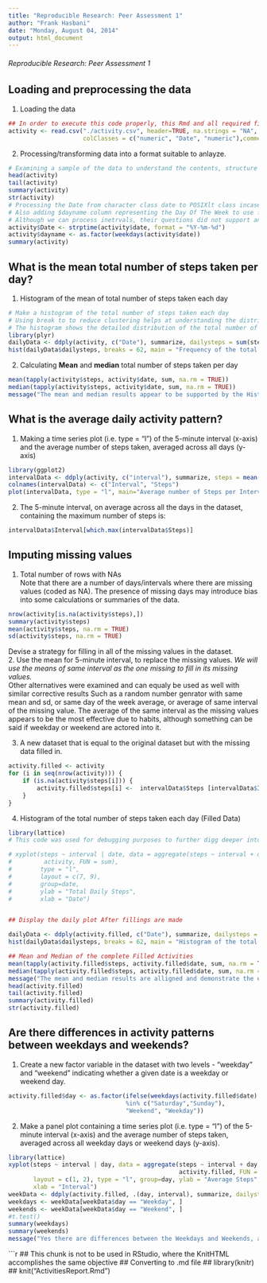 ```yaml
---
title: "Reproducible Research: Peer Assessment 1"
author: "Frank Hasbani"
date: "Monday, August 04, 2014"
output: html_document
---
```




###### Reproducible Research: Peer Assessment 1    



## Loading and preprocessing the data
1. Loading the data
```r
## In order to execute this code properly, this Rmd and all required files must be located in the same folder
activity <- read.csv("./activity.csv", header=TRUE, na.strings = "NA", 
                     colClasses = c("numeric", "Date", "numeric"),comment.char="")
```


2. Processing/transforming data into a format suitable to anlayze.
```r
# Examining a sample of the data to understand the contents, structure etc....
head(activity)
tail(activity)
summary(activity)
str(activity)
# Processing the Date from character class date to POSIXlt class incase we need it..
# Also adding $dayname column representing the Day Of The Week to use for NA filling
# Although we can process inetrvals, their questions did not support any change
activity$Date <- strptime(activity$date, format = "%Y-%m-%d")
activity$dayname <- as.factor(weekdays(activity$date))
summary(activity)
```
   
     
     
## What is the mean total number of steps taken per day?

1. Histogram of the mean of total number of steps taken each day
```r
# Make a histogram of the total number of steps taken each day
# Using break to to reduce clustering helps at understanding the distribution and bias
# The histogram shows the detailed distribution of the total number of steps each day as a single event.
library(plyr)
dailyData <- ddply(activity, c("Date"), summarize, dailysteps = sum(steps))
hist(dailyData$dailysteps, breaks = 62, main = "Frequency of the total number of Steps", xlab = "Number of Daily Steps") 
```

2. Calculating **Mean** and **median** total number of steps taken per day
```r
mean(tapply(activity$steps, activity$date, sum, na.rm = TRUE))
median(tapply(activity$steps, activity$date, sum, na.rm = TRUE))
message("The mean and median results appear to be supported by the Histogram above, most freq < 3 are under 10000, while most of freq >= 3 are above 10000 steps. The larger number of groups is under 10000. The difference between the mean and median explains the bias")
```

## What is the average daily activity pattern?

1. Making a time series plot (i.e. type = "l") of the 5-minute interval (x-axis)
and the average number of steps taken, averaged across all days (y-axis)  
  
```r
library(ggplot2)
intervalData <- ddply(activity, c("interval"), summarize, steps = mean(steps, na.rm = T))
colnames(intervalData) <- c("Interval", "Steps")
plot(intervalData, type = "l", main="Average number of Steps per Interval")
```
  
2. The 5-minute interval, on average across all the days in the dataset,
containing the maximum number of steps is:  
  
```r
intervalData$Interval[which.max(intervalData$Steps)]
```

   
## Imputing missing values

1. Total number of rows with NAs   
Note that there are a number of days/intervals where there are missing values (coded as NA). The presence of missing days may introduce bias into some calculations or summaries of the data.  
   
```r
nrow(activity[is.na(activity$steps),]) 
summary(activity$steps)
mean(activity$steps, na.rm = TRUE)
sd(activity$steps, na.rm = TRUE)
```
   
   
Devise a strategy for filling in all of the missing values in the dataset.    
2. Use the mean for 5-minute interval, to replace the missing values.
*We will use the means of same interval as the one missing to fill in its missing values.*      
Other alternatives were examined and can equaly be used as well with similar corrective results
Such as a random number genrator with same mean and sd, or same day of the week average, or  average of same interval of the missing value. The average of the same interval as the missing values appears to be the most effective due to habits, although something can be said if weekday or weekend are actored into it.

3. A new dataset that is equal to the original dataset but with the missing data filled in.
```r
activity.filled <- activity
for (i in seq(nrow(activity))) {
    if (is.na(activity$steps[i])) {
        activity.filled$steps[i] <-  intervalData$Steps [intervalData$Interval == activity$interval[i]]
    }
}
```

4. Histogram of the total number of steps taken each day (Filled Data)
```r
library(lattice)
# This code was used for debugging purposes to further digg deeper into the data

# xyplot(steps ~ interval | date, data = aggregate(steps ~ interval + date,
#         activity, FUN = sum),
#        type = "l", 
#        layout = c(7, 9),
#        group=date, 
#        ylab = "Total Daily Steps",
#        xlab = "Date")


## Display the daily plot After fillings are made

dailyData <- ddply(activity.filled, c("Date"), summarize, dailysteps = sum(steps))
hist(dailyData$dailysteps, breaks = 62, main = "Histogram of the total number of steps each day After NA Filling", xlab = "Number of Daily Steps") 

## Mean and Median of the complete Filled Activities 
mean(tapply(activity.filled$steps, activity.filled$date, sum, na.rm = TRUE))
median(tapply(activity.filled$steps, activity.filled$date, sum, na.rm = TRUE))
message("The mean and median results are alligned and demonstrate the elimination of bias resulting fom the NA values in the dataset. The graph shows the improved concentration around the mean as well as increase in the Frequency around it, since the NAs have been filled, Thus an increace in the Mean and allignment between the Mean and the Median.")
head(activity.filled)
tail(activity.filled)
summary(activity.filled)
str(activity.filled)
```


## Are there differences in activity patterns between weekdays and weekends?
 
1. Create a new factor variable in the dataset with two levels - "weekday" and "weekend" indicating whether a given date is a weekday or weekend day.
```r
activity.filled$day <- as.factor(ifelse(weekdays(activity.filled$date)
                                 %in% c("Saturday","Sunday"),
                                 "Weekend", "Weekday"))
```
   
2. Make a panel plot containing a time series plot (i.e. type = "l") of the 5-minute interval (x-axis) and the average number of steps taken, averaged across all weekday days or weekend days (y-axis).
```r
library(lattice)
xyplot(steps ~ interval | day, data = aggregate(steps ~ interval + day,
                                                activity.filled, FUN = mean),
       layout = c(1, 2), type = "l", group=day, ylab = "Average Steps",
       xlab = "Interval")
weekData <- ddply(activity.filled, .(day, interval), summarize, dailysteps = mean(steps))
weekdays <- weekData[weekData$day == "Weekday", ]
weekends <- weekData[weekData$day == "Weekend", ]
#t.test()
summary(weekdays)
summary(weekends)
message("Yes there are differences between the Weekdays and Weekends, as demonstrated in the Plot and Summary printout. These differences do support the earlier conclusion of additional value in selecting Weekday Interval Average to fill missing values falling within the same parameters. However, since the median and mean coalessed, significant benefit would be immaterial from such a use")
```

```r
## This chunk is not to be used in RStudio, where the KnitHTML accomplishes the same objective
## Converting to .md file
## library(knitr)
## knit("ActivitiesReport.Rmd")

